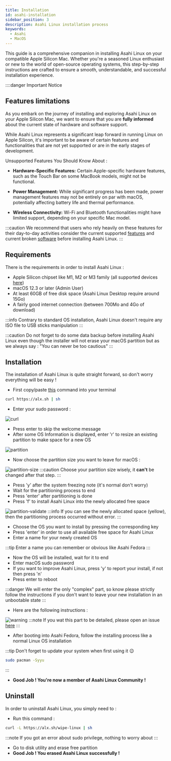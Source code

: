 ```yaml
---
title: Installation
id: asahi-installation
sidebar_position: 3
description: Asahi Linux installation process
keywords:
  - Asahi
  - MacOS
---
```


This guide is a comprehensive companion in installing Asahi Linux on your
compatible Apple Silicon Mac.
Whether you're a seasoned Linux enthusiast or new to the world of open-source
operating systems, this step-by-step instructions are crafted to ensure a
smooth, understandable, and successful installation experience.

::::danger Important Notice

## Features limitations

As you embark on the journey of installing and exploring Asahi Linux on your
Apple Silicon Mac, we want to ensure that you are **fully informed** about the
current state of hardware and software support.

While Asahi Linux represents a significant leap forward in running Linux on
Apple Silicon, it's important to be aware of certain features and
functionalities that are not yet supported or are in the early stages of
development.

Unsupported Features You Should Know About :
- **Hardware-Specific Features:** Certain Apple-specific hardware features, such
as the Touch Bar on some MacBook models, might not be functional.

- **Power Management:** While significant progress has been made, power
management features may not be entirely on par with macOS, potentially affecting battery life and thermal performance.

- **Wireless Connectivity:** Wi-Fi and Bluetooth functionalities might have
limited support, depending on your specific Mac model.

:::caution
We recommend that users who rely heavily on these features for their
day-to-day activities consider the current supported
[features](https://github.com/AsahiLinux/docs/wiki/Feature-Support) and
current broken [software](https://github.com/AsahiLinux/docs/wiki/Broken-Software)
before installing Asahi Linux.
:::

## Requirements
There is the requirements in order to install Asahi Linux :
- Apple Silicon chipset like M1, M2 or M3 family (all supported devices
[here](https://github.com/AsahiLinux/docs/wiki/Devices))
- macOS 12.3 or later (Admin User)
- At least 60GB of free disk space (Asahi Linux Desktop require around 15Go)
- A fairly good internet connection (between 700Mo and 4Go of download)

:::info
Contrary to standard OS installation, Asahi Linux doesn't require any ISO
file to USB sticks manipulation
:::

:::caution
Do not forget to do some data backup before installing Asahi Linux
even though the installer will not erase your macOS partition but as we
always say : "You can never be too cautious"
:::

## Installation
The installation of Asahi Linux is quite straight forward, so don't worry
everything will be easy !

- First copy/paste [this](https://asahilinux.org/) command into your terminal
```bash
curl https://alx.sh | sh
```
- Enter your sudo password :

![curl](./img/install/curl.png)

- Press enter to skip the welcome message
- After some OS Information is displayed, enter 'r' to resize an existing
partition to make space for a new OS

![partition](./img/install/partition.png)

- Now choose the partition size you want to leave for macOS :

![partition-size](./img/install/partition-size.png)
:::caution
Choose your partition size wisely, it **can't** be changed after that step.
:::

- Press 'y' after the system freezing note (it's normal don't worry)
- Wait for the partitioning process to end
- Press 'enter' after partitioning is done
- Press 'f' to install Asahi Linux into the newly allocated free space

![partition-validate](./img/install/partition-validate.png)
:::info
If you can see the newly allocated space (yellow), then the partitioning
process
occurred without error.
:::

- Choose the OS you want to install by pressing the corresponding key
- Press 'enter' in order to use all available free space for Asahi Linux
- Enter a name for your newly created OS

:::tip
Enter a name you can remember or obvious like Asahi Fedora
:::

- Now the OS will be installed, wait for it to end
- Enter macOS sudo password
- If you want to improve Asahi Linux, press 'y' to report your install, if
not then press 'n'
- Press enter to reboot

:::danger
We will enter the only "complex" part, so know please strictly follow the
instructions if you don't want to leave your new installation in an unbootable state
:::

- Here are the following instructions :

![warning](./img/install/warning.png)
:::note
If you wat this part to be detailed, please open an issue [here](https://github.com/EpiMac/docs/issues)
:::

- After booting into Asahi Fedora, follow the installing process like a
normal Linux OS installation

:::tip
Don't forget to update your system when first using it 😉
```bash
sudo pacman -Syyu
```
:::

- **Good Job ! You're now a member of Asahi Linux Community !**

## Uninstall
In order to uninstall Asahi Linux, you simply need to :
- Run this command :
```bash
curl -L https://alx.sh/wipe-linux | sh
```
:::note
If you got an error about sudo privilege, nothing to worry about
:::

- Go to disk utility and erase free partition
- **Good Job ! You erased Asahi Linux successfully !**